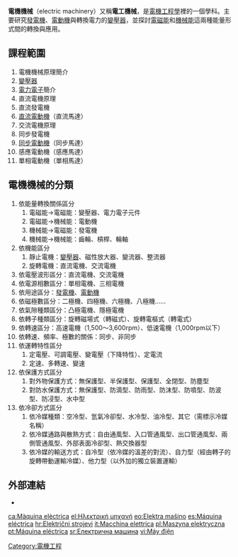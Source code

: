 '''電機機械'''（electric machinery）又稱'''電工機械'''，是[[電機工程學|電機工程學]]裡的一個學科。主要研究[[發電機|發電機]]、[[電動機|電動機]]與轉換電力的[[變壓器|變壓器]]，並探討[[電磁能|電磁能]]和[[機械能|機械能]]這兩種能量形式間的轉換與應用。

==課程範圍==
#電機機械原理簡介
#[[變壓器|變壓器]]
#[[電力電子|電力電子]]簡介
#直流電機原理
#直流發電機
#[[直流電動機|直流電動機]]（直流馬達）
#交流電機原理
#同步發電機
#[[同步電動機|同步電動機]]（同步馬達）
#感應電動機（感應馬達）
#單相電動機（單相馬達）

==電機機械的分類==
#依能量轉換關係區分
##電磁能→電磁能：變壓器、電力電子元件
##電磁能→機械能：電動機
##機械能→電磁能：發電機
##機械能→機械能：齒輪、槓桿、輪軸
#依機能區分
##靜止電機：[[變壓器|變壓器]]、磁性放大器、變流器、整流器
##旋轉電機：直流電機、交流電機
#依電壓波形區分：直流電機、交流電機
#依電源相數區分：單相電機、三相電機
#依用途區分：[[發電機|發電機]]、[[電動機|電動機]]
#依磁極數區分：二極機、四極機、六極機、八極機……
#依氣隙種類區分：凸極電機、隱極電機
#依轉子種類區分：旋轉磁場式（轉磁式）、旋轉電樞式（轉電式）
#依轉速區分：高速電機（1,500～3,600rpm）、低速電機（1,000rpm以下）
#依轉速、頻率、極數的關係：同步、非同步
#依運轉特性區分
##定電壓、可調電壓、變電壓（下降特性）、定電流
##定速、多轉速、變速
#依保護方式區分
##對外物保護方式：無保護型、半保護型、保護型、全閉型、防塵型
##對防水保護方式：無保護型、防滴型、防雨型、防沫型、防噴型、防波型、防㓎型、水中型
#依冷卻方式區分
##依冷媒種類：空冷型、氫氣冷卻型、水冷型、油冷型、其它（需標示冷媒名稱）
##依冷媒通路與散熱方式：自由通風型、入口管通風型、出口管通風型、兩側管通風型、外部表面冷卻型、熱交換器型
##依冷媒的輸送方式：自冷型（依冷媒的溫差的對流）、自力型（經由轉子的旋轉帶動運輸冷媒）、他力型（以外加的獨立裝置運輸）

==外部連結==
*{{GoogleBooks|intitle:"Electric Machinery Fundamentals"|intitle:"電機機械"|intitle:"電工機械"}}

{{Tech-stub}}
[[Category:電機工程|Category:電機工程]]

[[ca:Màquina_elèctrica|ca:Màquina elèctrica]]
[[el:Ηλεκτρική_μηχανή|el:Ηλεκτρική μηχανή]]
[[eo:Elektra_maŝino|eo:Elektra maŝino]]
[[es:Máquina_eléctrica|es:Máquina eléctrica]]
[[hr:Električni_strojevi|hr:Električni strojevi]]
[[it:Macchina_elettrica|it:Macchina elettrica]]
[[pl:Maszyna_elektryczna|pl:Maszyna elektryczna]]
[[pt:Máquina_eléctrica|pt:Máquina eléctrica]]
[[sr:Електрична_машина|sr:Електрична машина]]
[[vi:Máy_điện|vi:Máy điện]]